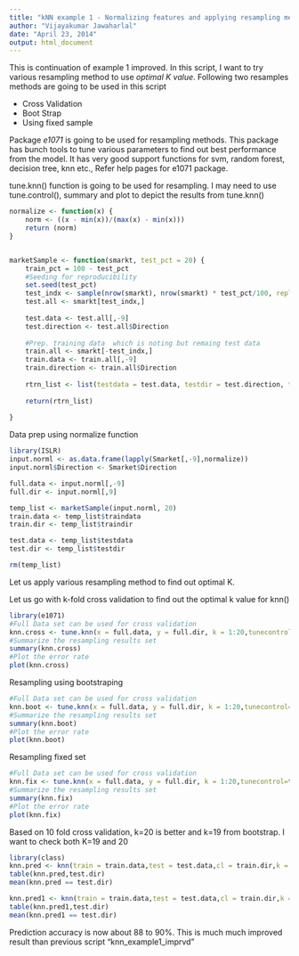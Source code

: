 ```yaml
---
title: "kNN example 1 - Normalizing features and applying resampling methods"
author: "Vijayakumar Jawaharlal"
date: "April 23, 2014"
output: html_document
---
```


This is continuation of example 1 improved. In this script, I want to try various resampling method to use *optimal K value*. Following two resamples methods are going to be used in this script

* Cross Validation
* Boot Strap
* Using fixed sample

Package *e1071* is going to be used for resampling methods. This package has bunch tools to tune various parameters to find out best performance from the model. It has very good support functions for svm, random forest, decision tree, knn etc., Refer help pages for e1071 package.

tune.knn() function is going to be used for resampling. I may need to use tune.control(), summary and plot to depict the results from tune.knn()

```r
normalize <- function(x) {
    norm <- ((x - min(x))/(max(x) - min(x)))
    return (norm)
}


marketSample <- function(smarkt, test_pct = 20) {
    train_pct = 100 - test_pct
    #Seeding for reproducibility
    set.seed(test_pct)
    test_indx <- sample(nrow(smarkt), nrow(smarkt) * test_pct/100, replace=FALSE)
    test.all <- smarkt[test_indx,]
    
    test.data <- test.all[,-9]
    test.direction <- test.all$Direction
    
    #Prep. training data  which is noting but remaing test data
    train.all <- smarkt[-test_indx,]
    train.data <- train.all[,-9]
    train.direction <- train.all$Direction
    
    rtrn_list <- list(testdata = test.data, testdir = test.direction, traindata = train.data, traindir = train.direction)
    
    return(rtrn_list)
    
}
```

Data prep using normalize function

```r
library(ISLR)
input.norml <- as.data.frame(lapply(Smarket[,-9],normalize))
input.norml$Direction <- Smarket$Direction

full.data <- input.norml[,-9]
full.dir <- input.norml[,9]

temp_list <- marketSample(input.norml, 20)
train.data <- temp_list$traindata
train.dir <- temp_list$traindir

test.data <- temp_list$testdata
test.dir <- temp_list$testdir

rm(temp_list)

```

Let us apply various resampling method to find out optimal K.

Let us go with k-fold cross validation to find out the optimal k value for knn()

```r
library(e1071)
#Full Data set can be used for cross validation
knn.cross <- tune.knn(x = full.data, y = full.dir, k = 1:20,tunecontrol=tune.control(sampling = "cross"), cross=10)
#Summarize the resampling results set
summary(knn.cross)
#Plot the error rate 
plot(knn.cross)
```

Resampling using bootstraping 

```r
#Full Data set can be used for cross validation
knn.boot <- tune.knn(x = full.data, y = full.dir, k = 1:20,tunecontrol=tune.control(sampling = "boot") )
#Summarize the resampling results set
summary(knn.boot)
#Plot the error rate 
plot(knn.boot)
```

Resampling fixed set
```r
#Full Data set can be used for cross validation
knn.fix <- tune.knn(x = full.data, y = full.dir, k = 1:20,tunecontrol=tune.control(sampling = "fix") , fix=10)
#Summarize the resampling results set
summary(knn.fix)
#Plot the error rate 
plot(knn.fix)
```

Based on 10 fold cross validation, k=20 is better and k=19 from bootstrap. I want to check both K=19 and 20

```r
library(class)
knn.pred <- knn(train = train.data,test = test.data,cl = train.dir,k = 19)
table(knn.pred,test.dir)
mean(knn.pred == test.dir)

knn.pred1 <- knn(train = train.data,test = test.data,cl = train.dir,k = 20)
table(knn.pred1,test.dir)
mean(knn.pred1 == test.dir)
```

Prediction accuracy is now about 88 to 90%. This is much much improved result than previous script "knn_example1_imprvd"


